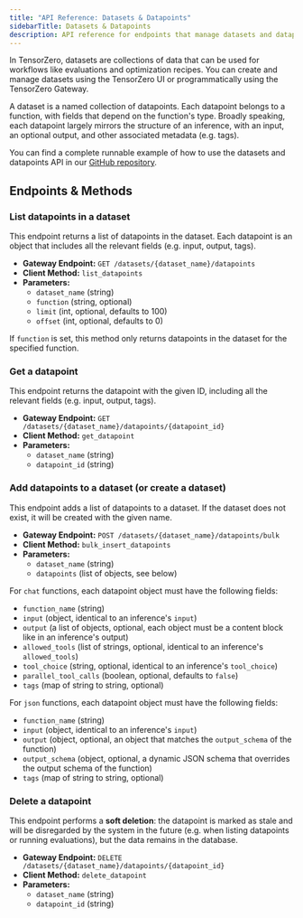 ```yaml
---
title: "API Reference: Datasets & Datapoints"
sidebarTitle: Datasets & Datapoints
description: API reference for endpoints that manage datasets and datapoints.
---
```


In TensorZero, datasets are collections of data that can be used for workflows like evaluations and optimization recipes.
You can create and manage datasets using the TensorZero UI or programmatically using the TensorZero Gateway.

A dataset is a named collection of datapoints.
Each datapoint belongs to a function, with fields that depend on the function's type.
Broadly speaking, each datapoint largely mirrors the structure of an inference, with an input, an optional output, and other associated metadata (e.g. tags).

<Tip>

You can find a complete runnable example of how to use the datasets and datapoints API in our [GitHub repository](https://github.com/tensorzero/tensorzero/tree/main/examples/guides/datasets-datapoints).

</Tip>

## Endpoints & Methods

### List datapoints in a dataset

This endpoint returns a list of datapoints in the dataset.
Each datapoint is an object that includes all the relevant fields (e.g. input, output, tags).

- **Gateway Endpoint:** `GET /datasets/{dataset_name}/datapoints`
- **Client Method:** `list_datapoints`
- **Parameters:**
  - `dataset_name` (string)
  - `function` (string, optional)
  - `limit` (int, optional, defaults to 100)
  - `offset` (int, optional, defaults to 0)

If `function` is set, this method only returns datapoints in the dataset for the specified function.

### Get a datapoint

This endpoint returns the datapoint with the given ID, including all the relevant fields (e.g. input, output, tags).

- **Gateway Endpoint:** `GET /datasets/{dataset_name}/datapoints/{datapoint_id}`
- **Client Method:** `get_datapoint`
- **Parameters:**
  - `dataset_name` (string)
  - `datapoint_id` (string)

### Add datapoints to a dataset (or create a dataset)

This endpoint adds a list of datapoints to a dataset.
If the dataset does not exist, it will be created with the given name.

- **Gateway Endpoint:** `POST /datasets/{dataset_name}/datapoints/bulk`
- **Client Method:** `bulk_insert_datapoints`
- **Parameters:**
  - `dataset_name` (string)
  - `datapoints` (list of objects, see below)

For `chat` functions, each datapoint object must have the following fields:

- `function_name` (string)
- `input` (object, identical to an inference's `input`)
- `output` (a list of objects, optional, each object must be a content block like in an inference's output)
- `allowed_tools` (list of strings, optional, identical to an inference's `allowed_tools`)
- `tool_choice` (string, optional, identical to an inference's `tool_choice`)
- `parallel_tool_calls` (boolean, optional, defaults to `false`)
- `tags` (map of string to string, optional)

For `json` functions, each datapoint object must have the following fields:

- `function_name` (string)
- `input` (object, identical to an inference's `input`)
- `output` (object, optional, an object that matches the `output_schema` of the function)
- `output_schema` (object, optional, a dynamic JSON schema that overrides the output schema of the function)
- `tags` (map of string to string, optional)

### Delete a datapoint

This endpoint performs a **soft deletion**: the datapoint is marked as stale and will be disregarded by the system in the future (e.g. when listing datapoints or running evaluations), but the data remains in the database.

- **Gateway Endpoint:** `DELETE /datasets/{dataset_name}/datapoints/{datapoint_id}`
- **Client Method:** `delete_datapoint`
- **Parameters:**
  - `dataset_name` (string)
  - `datapoint_id` (string)
